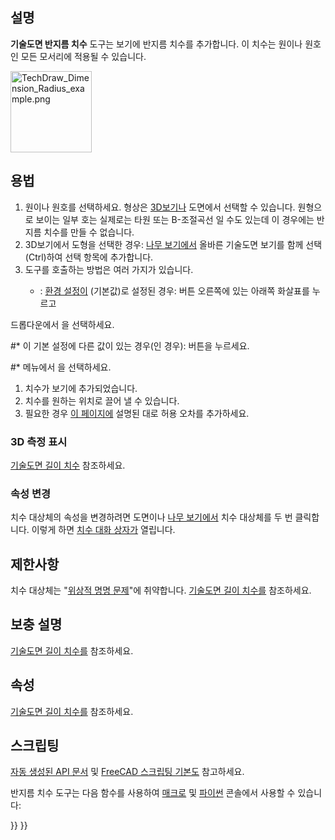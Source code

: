 <languages/>

{{Docnav
|[[TechDraw_VerticalDimension/ko|수직 치수]]
|[[TechDraw_DiameterDimension/ko|지름 치수]]
|[[TechDraw_Workbench/ko|기술도면 작업대]]
|IconL=TechDraw_VerticalDimension.svg
|IconR=TechDraw_DiameterDimension.svg
|IconC=Workbench_TechDraw.svg
}}

{{GuiCommand
|Name=기술도면 반지름 치수
|MenuLocation=기술도면→ 치수→ 반지름 치수 삽입
|Workbenches=[[TechDraw_Workbench/ko|기술도면 작업대]]
|SeeAlso=[[TechDraw_DiameterDimension/ko|기술도면 지름 치수]]
}}

<span id="Description"></span>
==설명==

'''기술도면 반지름 치수''' 도구는 보기에 반지름 치수를 추가합니다. 이 치수는 원이나 원호인 모든 모서리에 적용될 수 있습니다.

[[Image:TechDraw_Dimension_Radius_example.png|130px]]
{{Caption|원의 반지름 치수 표시}}

<span id="Usage"></span>
==용법==

# 원이나 원호를 선택하세요. 형상은 [[3D_view/ko|3D보기]]나 도면에서 선택할 수 있습니다. 원형으로 보이는 일부 호는 실제로는 타원 또는 B-조절곡선 일 수도 있는데 이 경우에는 반지름 치수를 만들 수 없습니다. 
# 3D보기에서 도형을 선택한 경우: [[Tree_view/ko|나무 보기]]에서 올바른 기술도면 보기를 함께 선택(Ctrl)하여 선택 항목에 추가합니다.
# 도구를 호출하는 방법은 여러 가지가 있습니다.
#* {{Version/ko|1.0}}: {{MenuCommand|치수 도구}} [[TechDraw_Preferences/ko#치수|환경 설정]]이 {{Value|단일 도구}}(기본값)로 설정된 경우: {{Button|[[Image:TechDraw_Dimension.svg||x16px]][[Image:Toolbar_flyout_arrow.svg|x16px]]}} 버튼 오른쪽에 있는 아래쪽 화살표를 누르고 
드롭다운에서 {{MenuCommand|[[Image:TechDraw_RadiusDimension.svg|16px]] 반지름 치수 삽입}}을 선택하세요.
#* 이 기본 설정에 다른 값이 있는 경우({{VersionMinus|0.21}}인 경우): {{Button|[[Image:TechDraw_RadiusDimension.svg|16px]] [[TechDraw_RadiusDimension/ko|반지름 치수 삽입]]}} 버튼을 누르세요.
#* 메뉴에서 {{MenuCommand|기술도면 → 치수 → [[Image:TechDraw_RadiusDimension.svg|16px]] 반지름 치수 삽입}}을 선택하세요.
# 치수가 보기에 추가되었습니다. 
# 치수를 원하는 위치로 끌어 낼 수 있습니다.
# 필요한 경우 [[TechDraw_Geometric_dimensioning_and_tolerancing/ko#공차(Tolerances)|이 페이지]]에 설명된 대로 허용 오차를 추가하세요.

<span id="Display_3D_measurement"></span>
===3D 측정 표시===

[[TechDraw_LengthDimension/ko#3D 측정 표시|기술도면 길이 치수]] 참조하세요.

<span id="Change_properties"></span>
===속성 변경===

치수 대상체의 속성을 변경하려면 도면이나 [[Tree_view/ko|나무 보기]]에서 치수 대상체를 두 번 클릭합니다. 이렇게 하면 [[TechDraw_LengthDimension/ko#치수 대화 상자|치수 대화 상자]]가 열립니다.

<span id="Limitations"></span>
==제한사항==

치수 대상체는 "[[Topological_naming_problem/ko|위상적 명명 문제]]"에 취약합니다. [[TechDraw_LengthDimension/ko|기술도면 길이 치수]]를 참조하세요.

<span id="Notes"></span>
== 보충 설명 ==

[[TechDraw_LengthDimension/ko#보충 설명|기술도면 길이 치수]]를 참조하세요.

<span id="Properties"></span>
==속성==

[[TechDraw_LengthDimension/ko#Properties|기술도면 길이 치수]]를 참조하세요.

<span id="Scripting"></span>
==스크립팅==

[https://freecad.github.io/SourceDoc/ 자동 생성된 API 문서] 및 [[FreeCAD_Scripting_Basics/ko|FreeCAD 스크립팅 기본]]도 참고하세요.

반지름 치수 도구는 다음 함수를 사용하여 [[Macros/ko|매크로]] 및 [[Python/ko|파이썬]] 콘솔에서 사용할 수 있습니다:

{{Code|code=
dim1 = FreeCAD.ActiveDocument.addObject("TechDraw::DrawViewDimension", "Dimension")
dim1.Type = "Radius"
dim1.References2D=[(view1, "Edge1")]
page.addView(dim1)
}}


{{Docnav
|[[TechDraw_VerticalDimension/ko|수직 치수]]
|[[TechDraw_DiameterDimension/ko|지름 치수]]
|[[TechDraw_Workbench/ko|기술도면 작업대]]
|IconL=TechDraw_VerticalDimension.svg
|IconR=TechDraw_DiameterDimension.svg
|IconC=Workbench_TechDraw.svg
}}

{{TechDraw Tools navi{{#translation:}}}}
{{Userdocnavi{{#translation:}}}}